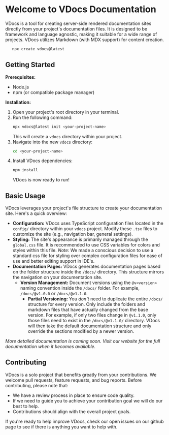 # Welcome to VDocs Documentation

VDocs is a tool for creating server-side rendered documentation sites directly from your project's documentation files. It is designed to be framework and language agnostic, making it suitable for a wide range of projects. VDocs utilizes Markdown (with MDX support) for content creation.

 ```js
    npx create vdocs@latest
```


## Getting Started

**Prerequisites:**

*   Node.js
*   npm (or compatible package manager)

**Installation:**

1.  Open your project's root directory in your terminal.
2.  Run the following command:
    ```bash
    npx vdocs@latest init <your-project-name>
    ```
    This will create a `vdocs` directory within your project.
3.  Navigate into the new `vdocs` directory:
    ```bash
    cd <your-project-name>
    ```
4.  Install VDocs dependencies:
    ```bash
    npm install
    ```
    VDocs is now ready to run!

## Basic Usage

VDocs leverages your project's file structure to create your documentation site. Here's a quick overview:

*   **Configuration:** VDocs uses TypeScript configuration files located in the `config/` directory within your `vdocs` project. Modify these `.tsx` files to customize the site (e.g., navigation bar, general settings).
*   **Styling:** The site's appearance is primarily managed through the `global.css` file. It is recommended to use CSS variables for colors and styles within this file. *Note:* We made a conscious decision to use a standard css file for styling over complex configuration files for ease of use and better editing support in IDE's.
*   **Documentation Pages:** VDocs generates documentation pages based on the folder structure inside the `/docs/` directory. This structure mirrors the navigation on your documentation site.
    *   **Version Management:** Document versions using the `@v<version>` naming convention inside the `/docs/` folder. For example, `/docs/@v1.0.0` or `/docs/@v1.1.0`.
        *   **Partial Versioning:** You *don't* need to duplicate the entire `/docs/` structure for every version. Only include the folders and markdown files that have actually changed from the base version. For example, if only two files change in `@v1.1.0`, only those files need to exist in the `/docs/@v1.1.0/` directory. VDocs will then take the default documentation structure and only override the sections modified by a newer version.

_More detailed documentation is coming soon. Visit our website for the full documentation when it becomes available._

## Contributing

VDocs is a solo project that benefits greatly from your contributions. We welcome pull requests, feature requests, and bug reports. Before contributing, please note that:

*   We have a review process in place to ensure code quality.
*   If we need to guide you to achieve your contribution goal we will do our best to help.
*   Contributions should align with the overall project goals.

If you're ready to help improve VDocs, check our open issues on our github page to see if there is anything you want to help with.
